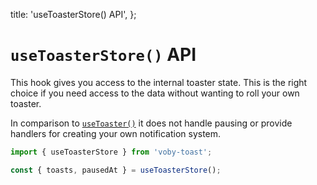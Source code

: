 
  title: 'useToasterStore() API',
};


# `useToasterStore()` API

This hook gives you access to the internal toaster state. This is the right choice if you need access to the data without wanting to roll your own toaster.

In comparison to [`useToaster()`](/docs/use-toaster) it does not handle pausing or provide handlers for creating your own notification system.

```jsx
import { useToasterStore } from 'voby-toast';

const { toasts, pausedAt } = useToasterStore();
```
